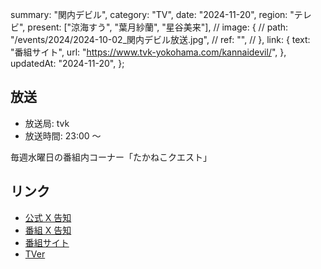   summary: "関内デビル",
  category: "TV",
  date: "2024-11-20",
  region: "テレビ",
  present: ["涼海すう", "葉月紗蘭", "星谷美来"],
  // image: {
  //   path: "/events/2024/2024-10-02_関内デビル放送.jpg",
  //   ref: "",
  // },
  link: {
    text: "番組サイト",
    url: "https://www.tvk-yokohama.com/kannaidevil/",
  },
  updatedAt: "2024-11-20",
};

## 放送

- 放送局: tvk
- 放送時間: 23:00 〜

毎週水曜日の番組内コーナー「たかねこクエスト」

## リンク

- [公式 X 告知](https://x.com/takanenofficial/status/1859232739750494286)
- [番組 X 告知](https://x.com/tvk_kannaidevil/status/1859069164117193074)
- [番組サイト](https://www.tvk-yokohama.com/kannaidevil/)
- [TVer](https://tver.jp/series/srehapgls0)
